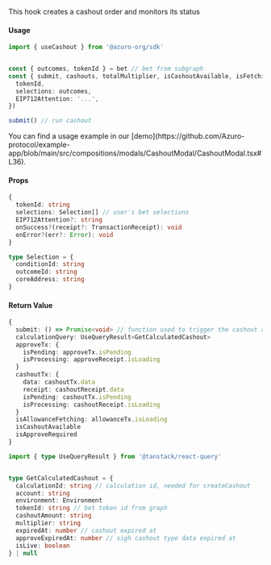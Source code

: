 
This hook creates a cashout order and monitors its status


#### Usage

```ts {4, 6, 7}
import { useCashout } from '@azuro-org/sdk'


const { outcomes, tokenId } = bet // bet from subgraph
const { submit, cashouts, totalMultiplier, isCashoutAvailable, isFetching } = useCashout({
  tokenId,
  selections: outcomes,
  EIP712Attention: '...',
})

submit() // run cashout
```

<Callout type="info">
  You can find a usage example in our [demo](https://github.com/Azuro-protocol/example-app/blob/main/src/compositions/modals/CashoutModal/CashoutModal.tsx#L36).
</Callout>

#### Props

```ts
{
  tokenId: string
  selections: Selection[] // user's bet selections
  EIP712Attention?: string
  onSuccess?(receipt?: TransactionReceipt): void
  onError?(err?: Error): void
}
```

```ts
type Selection = {
  conditionId: string
  outcomeId: string
  coreAddress: string
}
```

#### Return Value

```ts
{
  submit: () => Promise<void> // function used to trigger the cashout action or token spending approval
  calculationQuery: UseQueryResult<GetCalculatedCashout>
  approveTx: {
    isPending: approveTx.isPending
    isProcessing: approveReceipt.isLoading
  }
  cashoutTx: {
    data: cashoutTx.data
    receipt: cashoutReceipt.data
    isPending: cashoutTx.isPending
    isProcessing: cashoutReceipt.isLoading
  }
  isAllowanceFetching: allowanceTx.isLoading
  isCashoutAvailable
  isApproveRequired
}
```

```ts
import { type UseQueryResult } from '@tanstack/react-query'


type GetCalculatedCashout = {
  calculationId: string // calculation id, needed for createCashout
  account: string
  environment: Environment
  tokenId: string // bet token id from graph
  cashoutAmount: string
  multiplier: string
  expiredAt: number // cashout expired at
  approveExpiredAt: number // sigh cashout type data expired at
  isLive: boolean
} | null
```
